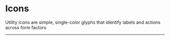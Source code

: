 
<Meta title='Platform/Icons' />

# Icons

Utility icons are simple, single-color glyphs that identify labels and actions across form factors

---

<DisplayIcon name='icoArrowCircleDown' />
